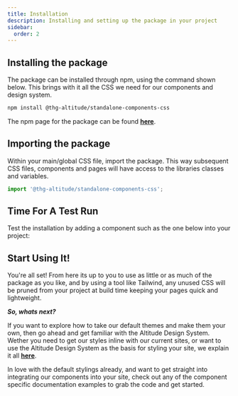 ```yaml
---
title: Installation
description: Installing and setting up the package in your project
sidebar:
  order: 2
---
```



## Installing the package

The package can be installed through npm, using the command shown below. This brings with it all the CSS we need for our components and design system.

```bash
npm install @thg-altitude/standalone-components-css
```

The npm page for the package can be found **[here](https://www.npmjs.com/package/@thg-altitude/standalone-components-css)**.

## Importing the package

Within your main/global CSS file, import the package. This way subsequent CSS files, components and pages will have access to the libraries classes and variables.

```js
import '@thg-altitude/standalone-components-css';
```

## Time For A Test Run

Test the installation by adding a component such as the one below into your project:

<ShowComponent filePath="./src/components/doc-helpers/DemoComponent.html">
  <DemoComponent />
</ShowComponent>

## Start Using It!

You're all set! From here its up to you to use as little or as much of the package as you like, and by using a tool like Tailwind, any unused CSS will be pruned from your project at build time keeping your pages quick and lightweight.

_**So, whats next?**_

If you want to explore how to take our default themes and make them your own, then go ahead and get familiar with the Altitude Design System. Wether you need to get our styles inline with our current sites, or want to use the Altitude Design System as the basis for styling your site, we explain it all **[here](design/principles/)**.

In love with the default stylings already, and want to get straight into integrating our components into your site, check out any of the component specific documentation examples to grab the code and get started.
